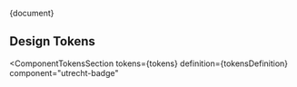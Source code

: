 <!-- @license CC0-1.0 -->


<Meta title="CSS Component/Badge/README" />

<Description>{document}</Description>

## Design Tokens

<ComponentTokensSection
  tokens={tokens}
  definition={tokensDefinition}
  component="utrecht-badge"
></ComponentTokensSection>
